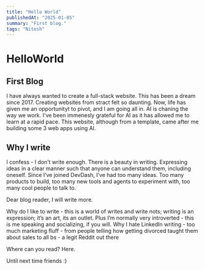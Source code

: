 ```yaml
---
title: "Hello World"
publishedAt: "2025-01-05"
summary: "First blog."
tags: "Nitesh"
---
```


# HelloWorld

## First Blog
I have always wanted to create a full-stack website. This has been a dream since 2017. Creating websites from stract felt so daunting. Now, life has given me an opportunityt to pivot, and I am going all in. AI is chaning the way we work. I've been immenesly grateful for AI as it has allowed me to learn at a rapid pace. This website, although from a template, came after me building some 3 web apps using AI. 

## Why I write

I confess - I don’t write enough. There is a beauty in writing. Expressing ideas in a clear manner such that anyone can understand them, including oneself. Since I’ve joined DevDash, I’ve had too many ideas. Too many products to build, too many new tools and agents to experiment with, too many cool people to talk to. 

Dear blog reader, 
I will write more.

Why do I like to write - this is a world of writes and write nots; writing is an expression; it’s an art, its an outlet. Plus I’m normally very introverted - this is me speaking and socializing, if you will.
Why I hate LinkedIn writing - too much marketing fluff - from people telling how getting divorced taught them about sales to all bs - a legit Reddit out there

Where can you read? Here.

Until next time friends :)